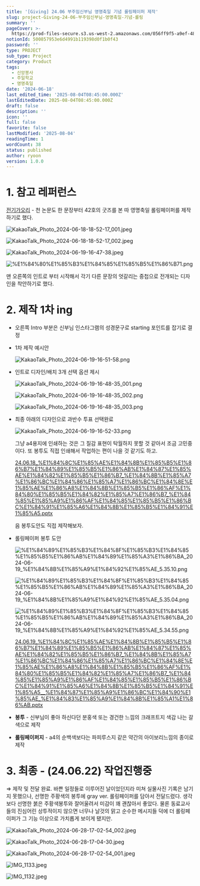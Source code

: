 ```yaml
---
title: '[Giving] 24.06 부주임신부님 영명축일 기념 롤링페이퍼 제작'
slug: project-Giving-24-06-부주임신부님-영명축일-기념-롤링
summary: ''
pageCover: >-
  https://prod-files-secure.s3.us-west-2.amazonaws.com/056ff9f5-a9ef-486f-8acb-9eef51d06a2d/b126400c-1613-426e-b66b-3add7bfa6bea/%E1%84%89%E1%85%B3%E1%84%8F%E1%85%B3%E1%84%85%E1%85%B5%E1%86%AB%E1%84%89%E1%85%A3%E1%86%BA_2024-06-19_%E1%84%8B%E1%85%A9%E1%84%92%E1%85%AE_9.16.27.png?X-Amz-Algorithm=AWS4-HMAC-SHA256&X-Amz-Content-Sha256=UNSIGNED-PAYLOAD&X-Amz-Credential=ASIAZI2LB4664EEHIXK2%2F20250804%2Fus-west-2%2Fs3%2Faws4_request&X-Amz-Date=20250804T084627Z&X-Amz-Expires=3600&X-Amz-Security-Token=IQoJb3JpZ2luX2VjEAgaCXVzLXdlc3QtMiJGMEQCIFQTlCvOiS4R7MybLj1AJtx3bOl4bLgkU4%2BkcauplXrJAiAPEB14ukT24XC3NhT9u1SOAAQkHVTTGwox6sipXYx2hyr%2FAwhBEAAaDDYzNzQyMzE4MzgwNSIM8cEWnAJddfs0h4cyKtwDysgPkyk89YIjYs84pAbJ%2FZ6GCWbxeY4cyipifDi1Ux7H6hvx6VjLb%2Bd8ABRCSlAYOCDD88ZjRK5drFj4fkM7oEWpwqlHBviSrRSsniooNAOd0L8f6Ia8bxFV3cNjPT%2FHBb5bU%2BvUGu9P847zPcTKRo%2FB3HuUW%2F6yKwKCxKGG0ICJcsYdNt%2BHhXZFqFkKIlH%2BNTMPhiXNYIYxuBMbdAkxS9Ycbv4UEiHPB5%2BBSwz1oi4EwE5lvxrMkQFnHzggBSmbj0WRC2k0xKKoaJOQLS1QkTErHgj5nkjyvoar4AYs4%2FMKq%2FUl7w%2BaCOxRdqqRQV7TWsCHe15UitYNwVHCuMqe%2FenxEUD5q03PaH56AdO4IZmd%2Fmbl0wqucjxrGCSYBEyIDYJEY7H4iU3aZM9J3Bk2go%2Fb%2F24WDawm0eXwCHIPahdlD%2Bxy60yPoljs1QNRKVIHqp8IMqHZbJeN39%2FzPO4Kb2oGfvIiuGTnHSpOlv4YciTNzyp9%2BuX9U9%2F7%2FfpOuaE%2FhzutACqzePaJjRAY%2BGA1BQVx3zlmCEVr2EJrbDnV0lGSInfglbg78wC0%2B1RcsTJE0hK0%2B5L7RCmLRcdQKG0LBMGYtNlJeCwhJ4xtlQ4sq8Z2mWP%2F6BS3meuUIwQwysPBxAY6pgF2YmzuFMW5ecuIBKVCKcKeaOJyp4pLKFIgalqz92LFdFKe4nyYUAhpNNUyuq2XGPO3jU%2Br9erfr8vbTb8VyzPPxe11oPx5%2FvEnTPOmpUIvd0D10Z2yE7GPsmE8zXS%2FKFk5i69PxIGsZ2A%2FcIUd%2FVjgq55WFvE6uMXv1koWDCnKdAAUVtykTOeYomfEBCypOMFrjjg29BbvDlnZTJ0WKOtV9OVkAAzH&X-Amz-Signature=05d24eab2b53bdbfd8046986080d04f02096b916bf0dbf9add3a987be585734a&X-Amz-SignedHeaders=host&x-amz-checksum-mode=ENABLED&x-id=GetObject
notionId: 500857953e6d4991b119398d0f1b0f43
password: ''
type: PROJECT
sub_type: Project
category: Product
tags:
  - 신앙봉사
  - 주일학교
  - 영명축일
date: '2024-06-18'
last_edited_time: '2025-08-04T08:45:00.000Z'
lastEditedDate: 2025-08-04T08:45:00.000Z
draft: false
description: ''
icon: ''
full: false
favorite: false
lastModified: '2025-08-04'
readingTime: 1
wordCount: 38
status: published
author: ryoon
version: 1.0.0
---
```


# 1. 참고 레퍼런스


[전기가오리](https://philo-electro-ray.org/) - 천 논문도 한 문장부터 42호의 굿즈를 본 따 영명축일 롤링페이퍼를 제작하기로 했다.


![KakaoTalk_Photo_2024-06-18-18-52-17_001.jpeg](https://prod-files-secure.s3.us-west-2.amazonaws.com/056ff9f5-a9ef-486f-8acb-9eef51d06a2d/b30c237d-44f5-44ae-899b-5c4f7982e79c/KakaoTalk_Photo_2024-06-18-18-52-17_001.jpeg?X-Amz-Algorithm=AWS4-HMAC-SHA256&X-Amz-Content-Sha256=UNSIGNED-PAYLOAD&X-Amz-Credential=ASIAZI2LB46677QYWWYX%2F20250804%2Fus-west-2%2Fs3%2Faws4_request&X-Amz-Date=20250804T084703Z&X-Amz-Expires=3600&X-Amz-Security-Token=IQoJb3JpZ2luX2VjEAgaCXVzLXdlc3QtMiJHMEUCIANwtO1%2B0dBRtcnAhiPAT0zQ%2BSytluKSOUlkW2QztyNuAiEA9FNy9CeyA%2F0xwdaE9nY6uocVgXujWoMIBKfAPT%2F0Mnoq%2FwMIQRAAGgw2Mzc0MjMxODM4MDUiDAfJLrjKyV%2B7q4phUCrcA%2B%2BWwUKjdv0hsIlKQkD26F3gYUcxmpmcMnpsAIUI%2F7JmxJfYoTKuD%2B2TWnIyAaA%2F7u%2Bu06iEDXbjDnTFJqsKUkBSqMKyOTHaLqRWN6SdhPyi2ZoCTkQP0RlIbUSoJb%2BhBi78JMXukWjPbJ9IYqfeye0T6WVt%2FpHmz5bWLVXWOxJseg8fMeVDl3OM0fP441MOfXen9gh%2BPuF5t3A3ECJUmjBMmmBqexyfPFDMblEDyU4qXjfDmZ6bw4Px8lyQEB9%2FKr9Na3uqOzSE5WBO6nL9a9ZkifCQFwa9u17Q%2Bmn0hS33teKK6fFyx4lCK%2B%2BeE%2BZRMcNscN8TiFu9FVDHBa%2BS8EmKYnCvg7w9v%2BC5cXwDaRq5jJfLLDCLLvBtqg%2FYZ5DRO7Y0S9%2F5Sch%2FUwJBXjp5L1bCPPttFoNrpkXbQ3bjaWtgSXmNuOCjWZP%2FBY5IFNSBEHYbNN7Lm7mq4l%2BUMq9hr%2B4CrzP6C%2BNMNxipjbpaSYuOhlw2NZV9MLywTfvT3jXONH9lMV1MJmOPS1dx7NcgibZhWAOqpaA99mu8Q%2Fo1%2FQtMe3Y9PX71sZAdB8bH2gvOwiin2z2KgWSyaTtVJT49FTsRN%2FVA9x9GoqjidnfGOn4KkbC%2F7OMG0wcnRzVvMM7CwcQGOqUBUxRDaFpm9zev%2BI%2BM6gSJrqRvruTC665LbjPsWITQied%2FGs%2F1%2Fiu3OIjwTUuDjZ1G5jQBJVvKv4TProSCeQVx0gj2cgXUsURXmT%2BF7%2Bcc5Hqcuv7e1xNAW5n8NyoPEgMbH%2F1CV8Zss7KpT8KGAmOcmycekGN7lZWViGi5rfkMPQb%2ByBaxSDzEMCQJRPdW2AtSigHF9WSna%2FFo8McrCyk8w6pRuX3F&X-Amz-Signature=fab437229cb01860b63f5fe5824683c7cd3b2965c04a12de7ea58fed555a4fea&X-Amz-SignedHeaders=host&x-amz-checksum-mode=ENABLED&x-id=GetObject)


![KakaoTalk_Photo_2024-06-18-18-52-17_002.jpeg](https://prod-files-secure.s3.us-west-2.amazonaws.com/056ff9f5-a9ef-486f-8acb-9eef51d06a2d/740ea053-18c3-45f1-b3b1-882de83fba48/KakaoTalk_Photo_2024-06-18-18-52-17_002.jpeg?X-Amz-Algorithm=AWS4-HMAC-SHA256&X-Amz-Content-Sha256=UNSIGNED-PAYLOAD&X-Amz-Credential=ASIAZI2LB4664V2H5WNN%2F20250804%2Fus-west-2%2Fs3%2Faws4_request&X-Amz-Date=20250804T084705Z&X-Amz-Expires=3600&X-Amz-Security-Token=IQoJb3JpZ2luX2VjEAkaCXVzLXdlc3QtMiJHMEUCIQCtxhWffPppdB2RWMhaYOzf7IHQGqnX%2FPmCmqA3X%2FnVJgIgQEKy30IXTcNVWrwGvDWsnd1oYQDNWRJDYjEG%2F6gp5Nwq%2FwMIQhAAGgw2Mzc0MjMxODM4MDUiDP5gF5dPaGNBymaqrSrcA12WRrvQbxdqa3NK%2BfG5vw2hpZvZoB2kPwQ2Kr8JfP0DzcR7oQEm3yx6sc5WCLss1%2FXd6gC4tA59972UYx1Ez%2FKDCrjbMbJN%2Bt1VxZPGqnKkbCDbToM1or1Mgdz1LE78dpQtRGdwimMRTjnQNDjuFojXpotY69lnfXyEYCL5iv1Lm%2FnCiFU9C6oUTynxmvPb9u%2BcMpJiJaqofSoxj%2FoIaqM2wixEvmcLCRwuHqyddsHpmI772bDt9%2FBE3TmiPXjur6HbTSmYgOe009eAYyl0%2FYmBF7FyjmYvrWq8k%2FleAUCH8Ql2UYtuHgeGU6ujHyK2SNQ1zdXUUVnzA%2FaIpbOWF%2FFv7j23W6KvEbsT8dbmENpQ1H9CJvkFvWf47FRm7HuPEteUDVoZSJbxMsuMwln3gwI3xJ8bwpi2tUsHEiKr%2BkPcXUvl2PLJ7BzkMZq9ANS7%2B2HRXRQB%2B3v52t8kp%2FwLP71Q9M0XQaLETg%2B61M6JRaJlhQTBIEEVjIFmd8UEvmC0qHzDRYA1mtrohINswhLRBsI%2Bih%2BPTEssZf0dDuFZBfuFS2R70PZn4cAYFziKAYUnjn9g%2FCSP5GSkthgif4byWZTw2BMYpmd%2FNv%2F9FN2Q3asfn7eMJ7%2B%2BRJm1bn2GMJTmwcQGOqUBYj%2BZVqCH3vKUfUwcTxOHSyRpyUO1Nc%2FhCm2QlI1NSApVcM2x3tIhjqnxJCVN8tPdaEdS5ZPzQFUKvkMgiC6YR64sI8hv%2FnwdtWgjuJPzDNJL2mQ2ixTrMi91o2aQ0Gs74xtEuqj7r6XuI6OvsvGZOVFOIxzlYWXSsACcr7j5dCV%2F3xO2UGQgcHP8obJARMCRFUKI8DH8JNxLJMH7udaEFttzcAYt&X-Amz-Signature=9e42701401e44fc5bb420924c1539b3b323ec8f61f2866fb87b279ca6071e335&X-Amz-SignedHeaders=host&x-amz-checksum-mode=ENABLED&x-id=GetObject)


![KakaoTalk_Photo_2024-06-19-16-47-38.jpeg](https://prod-files-secure.s3.us-west-2.amazonaws.com/056ff9f5-a9ef-486f-8acb-9eef51d06a2d/ff7f88eb-c14c-4ca4-a373-92b86fe49ace/KakaoTalk_Photo_2024-06-19-16-47-38.jpeg?X-Amz-Algorithm=AWS4-HMAC-SHA256&X-Amz-Content-Sha256=UNSIGNED-PAYLOAD&X-Amz-Credential=ASIAZI2LB4666BKMQ7MK%2F20250804%2Fus-west-2%2Fs3%2Faws4_request&X-Amz-Date=20250804T084705Z&X-Amz-Expires=3600&X-Amz-Security-Token=IQoJb3JpZ2luX2VjEAgaCXVzLXdlc3QtMiJHMEUCIB5QqfWlU1gYA6EmXJiGgXJwCYtt7FLZ42bWGBW1sR40AiEAtMSvyT6aDP9Nso5xZZFspBg6s419t7ADtjkhdpjfJxoq%2FwMIQRAAGgw2Mzc0MjMxODM4MDUiDB7kEZxetKsoODAgwSrcA5qaWsgwAhDoBB%2BU1Ei7r87kBaPn%2B3SQ%2B%2B87XYrIhZUN%2BHDKYo%2BO5Bd%2BmqLIzxs3w7M1avn0Rk6ZtMxZ689QhfBseY0M69bRzS80OUne4TGobHyj6jbAe03EO10wtp9GsCFG65UyymS1VEASFZJiu1u6P6aNN6zhBJUIzWm7I7c32Buf5ySfCquJOhSZjI4woINnJKwNiunetd4KoHnVah5yQz8Cc2hfTx6kZxfT5idl4J4oEfitwYK%2BhL6rlhy2Ck00RILjCXt7DYDkIjaxZdN0bG2jN0E6T%2FMcLIytXIARoalyDuIUGqh7yjne1GW3sMBmvz6oZeqAkamCIoHsMwAaZ8Q70HRCe2jBDpXe3VMzVdp2YidjcaYSKyyqjZAx7P4jRG9VEsuwBhqRYOyF8nIeEIIai9uNVijrqQYuUd4VyfryXP5Z9hAugweDoKTO3TCVNWLo0G%2BydSAJnkLcW2r%2FFXJP%2FLxFu4%2FXk0KQMkQGnIVDeJRxS2aZhYQA7c9uuKFAqWF2dQUzDYXOT776Nik%2Fckhjb%2FJzj6Z1%2FKQcSYwJDIb8J%2BxC0rh0UonmVW99iBk%2F6JG4Y%2FCZy1sigwxDiLVIJ5Dhbmz5kcVc4UNLK1095ZQ3aVgVz8lXQ68sMJTDwcQGOqUBvrNypiJ1JsBhAjLNM1HyGHG23no6hBsm8ZE5J5xRpGReHuipsZW3Olkp%2B1SjDc%2F71znSIKJv8SXBPw0BFxjHhgPnbxQ736k5DHtLrEe4YpSzBcRq6spTluvUZpW2WK5F%2BNS25Q1b1mcblhfgQ3J8rWQaJz8L3nSHEMRwx8sjWDwkYh59I5hqa9nnIdV6Ij5a%2B7%2F5QZ0B%2FvCDI8C%2FShhi37W30H%2Fb&X-Amz-Signature=56c7b8ae66e5c6dc100744b558f56094269c319b286f1ede928cf249269caed1&X-Amz-SignedHeaders=host&x-amz-checksum-mode=ENABLED&x-id=GetObject)


![%E1%84%80%E1%85%B3%E1%84%85%E1%85%B5%E1%86%B71.png](https://prod-files-secure.s3.us-west-2.amazonaws.com/056ff9f5-a9ef-486f-8acb-9eef51d06a2d/8262e9a3-3253-4af4-beda-c506a3a379ac/%E1%84%80%E1%85%B3%E1%84%85%E1%85%B5%E1%86%B71.png?X-Amz-Algorithm=AWS4-HMAC-SHA256&X-Amz-Content-Sha256=UNSIGNED-PAYLOAD&X-Amz-Credential=ASIAZI2LB46677QYWWYX%2F20250804%2Fus-west-2%2Fs3%2Faws4_request&X-Amz-Date=20250804T084703Z&X-Amz-Expires=3600&X-Amz-Security-Token=IQoJb3JpZ2luX2VjEAgaCXVzLXdlc3QtMiJHMEUCIANwtO1%2B0dBRtcnAhiPAT0zQ%2BSytluKSOUlkW2QztyNuAiEA9FNy9CeyA%2F0xwdaE9nY6uocVgXujWoMIBKfAPT%2F0Mnoq%2FwMIQRAAGgw2Mzc0MjMxODM4MDUiDAfJLrjKyV%2B7q4phUCrcA%2B%2BWwUKjdv0hsIlKQkD26F3gYUcxmpmcMnpsAIUI%2F7JmxJfYoTKuD%2B2TWnIyAaA%2F7u%2Bu06iEDXbjDnTFJqsKUkBSqMKyOTHaLqRWN6SdhPyi2ZoCTkQP0RlIbUSoJb%2BhBi78JMXukWjPbJ9IYqfeye0T6WVt%2FpHmz5bWLVXWOxJseg8fMeVDl3OM0fP441MOfXen9gh%2BPuF5t3A3ECJUmjBMmmBqexyfPFDMblEDyU4qXjfDmZ6bw4Px8lyQEB9%2FKr9Na3uqOzSE5WBO6nL9a9ZkifCQFwa9u17Q%2Bmn0hS33teKK6fFyx4lCK%2B%2BeE%2BZRMcNscN8TiFu9FVDHBa%2BS8EmKYnCvg7w9v%2BC5cXwDaRq5jJfLLDCLLvBtqg%2FYZ5DRO7Y0S9%2F5Sch%2FUwJBXjp5L1bCPPttFoNrpkXbQ3bjaWtgSXmNuOCjWZP%2FBY5IFNSBEHYbNN7Lm7mq4l%2BUMq9hr%2B4CrzP6C%2BNMNxipjbpaSYuOhlw2NZV9MLywTfvT3jXONH9lMV1MJmOPS1dx7NcgibZhWAOqpaA99mu8Q%2Fo1%2FQtMe3Y9PX71sZAdB8bH2gvOwiin2z2KgWSyaTtVJT49FTsRN%2FVA9x9GoqjidnfGOn4KkbC%2F7OMG0wcnRzVvMM7CwcQGOqUBUxRDaFpm9zev%2BI%2BM6gSJrqRvruTC665LbjPsWITQied%2FGs%2F1%2Fiu3OIjwTUuDjZ1G5jQBJVvKv4TProSCeQVx0gj2cgXUsURXmT%2BF7%2Bcc5Hqcuv7e1xNAW5n8NyoPEgMbH%2F1CV8Zss7KpT8KGAmOcmycekGN7lZWViGi5rfkMPQb%2ByBaxSDzEMCQJRPdW2AtSigHF9WSna%2FFo8McrCyk8w6pRuX3F&X-Amz-Signature=424ff421a1132bb9e19e72823edf33df0e437e76ab0987e5778e0ff7a43a7c33&X-Amz-SignedHeaders=host&x-amz-checksum-mode=ENABLED&x-id=GetObject)


맨 오른쪽의 인트로 부터 시작해서 각기 다른 문장의 엇갈리는 중첩으로 전개되는 디자인을 착안하기로 했다.


# 2. 제작 1차 ing

- 오른쪽 Intro 부분은 신부님 인스타그램의 성경문구로 starting 포인트를 잡기로 결정
- 1차 제작 예시안

    ![KakaoTalk_Photo_2024-06-19-16-51-58.png](https://prod-files-secure.s3.us-west-2.amazonaws.com/056ff9f5-a9ef-486f-8acb-9eef51d06a2d/2374a568-7e55-4f57-bcec-bf855b6de5da/KakaoTalk_Photo_2024-06-19-16-51-58.png?X-Amz-Algorithm=AWS4-HMAC-SHA256&X-Amz-Content-Sha256=UNSIGNED-PAYLOAD&X-Amz-Credential=ASIAZI2LB466T5W6ODCQ%2F20250804%2Fus-west-2%2Fs3%2Faws4_request&X-Amz-Date=20250804T084706Z&X-Amz-Expires=3600&X-Amz-Security-Token=IQoJb3JpZ2luX2VjEAkaCXVzLXdlc3QtMiJGMEQCIDfSEtUVWjKa7Qalx%2ByYL%2BvZGtrQfvPNre0SJvWDHkTjAiAFTv%2F1Ek1qlo8zsqwsdTymFGlDEx7GAplkYrU78QY12Sr%2FAwhCEAAaDDYzNzQyMzE4MzgwNSIMJ9XCa0D37eFsFFK2KtwDTNpBH3RlB3%2B%2Bo660unIOdIC1FxUOYs6qfJMVM%2FjKJIhzRILancJiNZATdWMbN4C2bi5HDgoSrPzccDzudV2Ikdhy2Es6PtPgpEpce0PUB90M8Cz4aHL5nzlLgrw1AeUGG%2Fpz3u6HZjbvl5bgiq4WK0Df%2BDYxXYn%2F8KojHEXwMc6Q7RhNlj9xSDJHzhgFExmwdTmZRvCZS4m6E3PK3k8eQ9ELQuYvrkr60LPpLlihBQj03Amg%2F21AngasraIqOpe5g%2FFUVGp6BBRxIzB9Axh3gnu5suzwEEE13Y%2BD27VeoY8JuKoabUz0fQ0yOqhrbF%2BW9NAwdjMHw3W0b1SKoMzVJa8aww%2FdWUefAJR37SDBDpLgzvXvJuhv6du0qALbBQMTN28h%2F1O9mVGiv2Xi3dIzLb6ihr8dxhTT80cZtUs5OA6Qk5IpqIYfPT6yNL5Imm3M0tmqabTA2Qh%2Fl3FshC3a6CUxawVRudLxf4J2KP%2BNfeToBvl6ZW8qKjE3RoHtwTWARRrIvyMsFaxYpWbzf62ebnlnM5oXjo4kLbQReFursHwh4W54ybPJEvbqUDmimBYve15Yc0Ki90CgWMA%2FNiKX2WrAaB2hse98ImTy7Wv33oFA%2B3Q%2FT3dSmOcoZ8MwvuXBxAY6pgFYb7xgYC9T6BskNzPPaIbUN59qeDTE0VqbnmIhzbDMLBqKW9gF7w2PzeTa5KdK2lgCfjpWCwv26XC5XQOQLPXlLExvrWcy4krX0gKXM4Ihif6w5%2FeeWB2z%2FWZbdh3%2FyD8PiZCtnZLfoa708bq4BMQhT%2FIQnt5NbRMxl4mwFBnwb5dHPDkt%2Ft%2FMrvHEyBYVXh3hnz47oX5EOrWkA14APmTlihmT573i&X-Amz-Signature=5719a9093857bd21a1857904d574c37a6d0337f7d55f200c5009bdefb149eae5&X-Amz-SignedHeaders=host&x-amz-checksum-mode=ENABLED&x-id=GetObject)

- 인트로 디자인/배치 3개 선택 옵션 제시

    ![KakaoTalk_Photo_2024-06-19-16-48-35_001.png](https://prod-files-secure.s3.us-west-2.amazonaws.com/056ff9f5-a9ef-486f-8acb-9eef51d06a2d/b316cb79-99fe-4f88-9571-5f691b946dd5/KakaoTalk_Photo_2024-06-19-16-48-35_001.png?X-Amz-Algorithm=AWS4-HMAC-SHA256&X-Amz-Content-Sha256=UNSIGNED-PAYLOAD&X-Amz-Credential=ASIAZI2LB4664C4ILXAP%2F20250804%2Fus-west-2%2Fs3%2Faws4_request&X-Amz-Date=20250804T084709Z&X-Amz-Expires=3600&X-Amz-Security-Token=IQoJb3JpZ2luX2VjEAkaCXVzLXdlc3QtMiJHMEUCIQDEyFt0e4GBSOGHLVeL98H0E14JL4f4NDaCr%2FOa3AwuxwIgFnhNPXY%2FB%2FgoZ5743cFIicSAyxRiWRZmBpAcfGfA6FYq%2FwMIQhAAGgw2Mzc0MjMxODM4MDUiDO4MH%2FX%2BUNQ6ZZFPVSrcAxxBoWneO%2BbXU%2Bs8%2BQb5oBBnLNI%2F9A7RAomYDDISUEt4q5h%2FUdcuUx%2BJ1Jk2HxaRcaAnqVM%2FmRuozobTKDL7md4lUrqMhLW09zv2OJ7sjlgXh0XY%2F%2BADk75jiiQquAEgjqomtghQdo%2F0Re%2BjQag1%2F3BYC2PfLAsUSDyf2BZZldMr3wW4TMhERTA1UsftqbwdtHmXIW%2Fr3wPyJkfM0VuiDwvbDGbn4a8fv3wNVazYWNMHNC1v5d788nBdku%2FTxg2ZImG1GvgPmptk2rHBMDvuza%2FeTj%2FR4DY51ecOmzsDJNAR43rMGHBhh%2FX0Dd%2FAYLp4cKuxgD%2Frn1pQFiMKIKDiwidDn9yyRBTRTajntpfOwm%2BaALYJaxsaYC4gWpOvzhT%2FP0AKSDm54Avh9UH8WCGvHuGSoZ85vzrJxdVdnuaw9EQPhhVivTM9c7tNnlhsJRm5YFUkXg0rF42snUxzKKDkRbNpzsYSSEVfvEGQ9RJsDwHcfxHbaVBpNcVLgi2fjLT27WZFB%2B164YFHC%2FG5FWiuyifYUznRA7wfKtGxaACd%2Bq1fr7TVO0ORpHh8V9JuG74s0%2F%2F234wptcVkMtFCA%2BbN%2FwhgVt%2BHy6kg8kB8qOzklZUTBgNVvS6clTjFZ0zSMI%2FmwcQGOqUBCPHCz0DWG5qdBTpZ%2BGOmjMWew44%2FAjaA9a4YAcUH%2BBVD6bS6VRzVleHGi1m54NgecntxtNqvOQTCvQjTWL6hLw53OgFkD2dCgRYwNE4ULftk7%2F1xh1Pa%2BCVJp%2BE2Mg3BMy4nqidx1gHs%2FrheNyIgtQU7wUYlh%2BRvT8ZaBcxPMlmt3ePVeZBQs9P1tvBPdY3SfJzzSx2ljFN0KvXAmt4YJ4aYQEeJ&X-Amz-Signature=b053e6f9065e5630396b3e85cd27eed81535c08b89d1d6d513f1ea9763e41121&X-Amz-SignedHeaders=host&x-amz-checksum-mode=ENABLED&x-id=GetObject)


    ![KakaoTalk_Photo_2024-06-19-16-48-35_002.png](https://prod-files-secure.s3.us-west-2.amazonaws.com/056ff9f5-a9ef-486f-8acb-9eef51d06a2d/55550d16-bc15-4303-9125-8eef108627f6/KakaoTalk_Photo_2024-06-19-16-48-35_002.png?X-Amz-Algorithm=AWS4-HMAC-SHA256&X-Amz-Content-Sha256=UNSIGNED-PAYLOAD&X-Amz-Credential=ASIAZI2LB4664C4ILXAP%2F20250804%2Fus-west-2%2Fs3%2Faws4_request&X-Amz-Date=20250804T084709Z&X-Amz-Expires=3600&X-Amz-Security-Token=IQoJb3JpZ2luX2VjEAkaCXVzLXdlc3QtMiJHMEUCIQDEyFt0e4GBSOGHLVeL98H0E14JL4f4NDaCr%2FOa3AwuxwIgFnhNPXY%2FB%2FgoZ5743cFIicSAyxRiWRZmBpAcfGfA6FYq%2FwMIQhAAGgw2Mzc0MjMxODM4MDUiDO4MH%2FX%2BUNQ6ZZFPVSrcAxxBoWneO%2BbXU%2Bs8%2BQb5oBBnLNI%2F9A7RAomYDDISUEt4q5h%2FUdcuUx%2BJ1Jk2HxaRcaAnqVM%2FmRuozobTKDL7md4lUrqMhLW09zv2OJ7sjlgXh0XY%2F%2BADk75jiiQquAEgjqomtghQdo%2F0Re%2BjQag1%2F3BYC2PfLAsUSDyf2BZZldMr3wW4TMhERTA1UsftqbwdtHmXIW%2Fr3wPyJkfM0VuiDwvbDGbn4a8fv3wNVazYWNMHNC1v5d788nBdku%2FTxg2ZImG1GvgPmptk2rHBMDvuza%2FeTj%2FR4DY51ecOmzsDJNAR43rMGHBhh%2FX0Dd%2FAYLp4cKuxgD%2Frn1pQFiMKIKDiwidDn9yyRBTRTajntpfOwm%2BaALYJaxsaYC4gWpOvzhT%2FP0AKSDm54Avh9UH8WCGvHuGSoZ85vzrJxdVdnuaw9EQPhhVivTM9c7tNnlhsJRm5YFUkXg0rF42snUxzKKDkRbNpzsYSSEVfvEGQ9RJsDwHcfxHbaVBpNcVLgi2fjLT27WZFB%2B164YFHC%2FG5FWiuyifYUznRA7wfKtGxaACd%2Bq1fr7TVO0ORpHh8V9JuG74s0%2F%2F234wptcVkMtFCA%2BbN%2FwhgVt%2BHy6kg8kB8qOzklZUTBgNVvS6clTjFZ0zSMI%2FmwcQGOqUBCPHCz0DWG5qdBTpZ%2BGOmjMWew44%2FAjaA9a4YAcUH%2BBVD6bS6VRzVleHGi1m54NgecntxtNqvOQTCvQjTWL6hLw53OgFkD2dCgRYwNE4ULftk7%2F1xh1Pa%2BCVJp%2BE2Mg3BMy4nqidx1gHs%2FrheNyIgtQU7wUYlh%2BRvT8ZaBcxPMlmt3ePVeZBQs9P1tvBPdY3SfJzzSx2ljFN0KvXAmt4YJ4aYQEeJ&X-Amz-Signature=25e3ae107d8fb1b7ed782bb70aa236923b1cd4d47d491c615ace0df8b9689aea&X-Amz-SignedHeaders=host&x-amz-checksum-mode=ENABLED&x-id=GetObject)


    ![KakaoTalk_Photo_2024-06-19-16-48-35_003.png](https://prod-files-secure.s3.us-west-2.amazonaws.com/056ff9f5-a9ef-486f-8acb-9eef51d06a2d/d2a7f6e1-399f-4868-b56c-11cb47fbcb60/KakaoTalk_Photo_2024-06-19-16-48-35_003.png?X-Amz-Algorithm=AWS4-HMAC-SHA256&X-Amz-Content-Sha256=UNSIGNED-PAYLOAD&X-Amz-Credential=ASIAZI2LB4664C4ILXAP%2F20250804%2Fus-west-2%2Fs3%2Faws4_request&X-Amz-Date=20250804T084709Z&X-Amz-Expires=3600&X-Amz-Security-Token=IQoJb3JpZ2luX2VjEAkaCXVzLXdlc3QtMiJHMEUCIQDEyFt0e4GBSOGHLVeL98H0E14JL4f4NDaCr%2FOa3AwuxwIgFnhNPXY%2FB%2FgoZ5743cFIicSAyxRiWRZmBpAcfGfA6FYq%2FwMIQhAAGgw2Mzc0MjMxODM4MDUiDO4MH%2FX%2BUNQ6ZZFPVSrcAxxBoWneO%2BbXU%2Bs8%2BQb5oBBnLNI%2F9A7RAomYDDISUEt4q5h%2FUdcuUx%2BJ1Jk2HxaRcaAnqVM%2FmRuozobTKDL7md4lUrqMhLW09zv2OJ7sjlgXh0XY%2F%2BADk75jiiQquAEgjqomtghQdo%2F0Re%2BjQag1%2F3BYC2PfLAsUSDyf2BZZldMr3wW4TMhERTA1UsftqbwdtHmXIW%2Fr3wPyJkfM0VuiDwvbDGbn4a8fv3wNVazYWNMHNC1v5d788nBdku%2FTxg2ZImG1GvgPmptk2rHBMDvuza%2FeTj%2FR4DY51ecOmzsDJNAR43rMGHBhh%2FX0Dd%2FAYLp4cKuxgD%2Frn1pQFiMKIKDiwidDn9yyRBTRTajntpfOwm%2BaALYJaxsaYC4gWpOvzhT%2FP0AKSDm54Avh9UH8WCGvHuGSoZ85vzrJxdVdnuaw9EQPhhVivTM9c7tNnlhsJRm5YFUkXg0rF42snUxzKKDkRbNpzsYSSEVfvEGQ9RJsDwHcfxHbaVBpNcVLgi2fjLT27WZFB%2B164YFHC%2FG5FWiuyifYUznRA7wfKtGxaACd%2Bq1fr7TVO0ORpHh8V9JuG74s0%2F%2F234wptcVkMtFCA%2BbN%2FwhgVt%2BHy6kg8kB8qOzklZUTBgNVvS6clTjFZ0zSMI%2FmwcQGOqUBCPHCz0DWG5qdBTpZ%2BGOmjMWew44%2FAjaA9a4YAcUH%2BBVD6bS6VRzVleHGi1m54NgecntxtNqvOQTCvQjTWL6hLw53OgFkD2dCgRYwNE4ULftk7%2F1xh1Pa%2BCVJp%2BE2Mg3BMy4nqidx1gHs%2FrheNyIgtQU7wUYlh%2BRvT8ZaBcxPMlmt3ePVeZBQs9P1tvBPdY3SfJzzSx2ljFN0KvXAmt4YJ4aYQEeJ&X-Amz-Signature=179337defb07a06352ea5ce29bf067497d263d6d19b02ccca95f44f83b76308c&X-Amz-SignedHeaders=host&x-amz-checksum-mode=ENABLED&x-id=GetObject)

- 최종 아래의 디자인으로 과반수 투표 선택완료

    ![KakaoTalk_Photo_2024-06-19-16-52-33.png](https://prod-files-secure.s3.us-west-2.amazonaws.com/056ff9f5-a9ef-486f-8acb-9eef51d06a2d/a972faf7-a48e-459d-8e12-03ae823bdebe/KakaoTalk_Photo_2024-06-19-16-52-33.png?X-Amz-Algorithm=AWS4-HMAC-SHA256&X-Amz-Content-Sha256=UNSIGNED-PAYLOAD&X-Amz-Credential=ASIAZI2LB4667AHGYODV%2F20250804%2Fus-west-2%2Fs3%2Faws4_request&X-Amz-Date=20250804T084710Z&X-Amz-Expires=3600&X-Amz-Security-Token=IQoJb3JpZ2luX2VjEAkaCXVzLXdlc3QtMiJIMEYCIQDLhkbPsFUP1MLXNsrW%2FNJszsV7oQlkMIteNsRwjvBAlQIhAKH3tf8FyyJJwwLWlLSAwc8UyM%2BAlHrDGZGLmULjqYOjKv8DCEIQABoMNjM3NDIzMTgzODA1IgzfA3UWAkHMxoS1LNcq3APg5GC7dqmHrVhlIB5wci8Gsqq79DKJ8OfnQjt6yDnnhtvujI2StLX2wRRrf38RlfaTCePK8HYcLOq6nclZGoSwGLdYLulOXLZ%2BQiv0q%2FDEtls6XOeqoiS%2F2jvxmLGUlE43qFe6pOd4yeA6JJWScGGt0pFgw5lJsXxcjs39cghmfVj%2FqNUkg%2FgquJmM92esE82gPniFydWkNUtXKTGV0QO7KBjhf8uv%2FRmjbJ%2BjCWntLnecNyTUnBvT7U%2BUUkcDe4AiYiDIYWqmLNq1uXpRfDM6eZgqR3%2BXJ4ApHyTf1A5VcDxU9%2F5mLSk%2BuHaB1DGJ6zgtLBvOnJsOktgFa9VYs0b2z%2Bi4lmb1vyieSDaI%2FWU9Qc2VvinwtD27TwwH5YFEu%2F4NXpHGtUXuAn3du38zwWBehGzyudoVfOSX8DPqaHWhPQjx%2FI2fZ7FSSe8NfKCTkqZ6AkU76xDFc39cKDUVxLI5WGwGUdSEaCNz0d3r8ze4FFqB4r8SXBoZtR3EQ12qb3UAfiiNvNimp%2B3pffecVTbrn6sZdXhpaEqhol5YGIg3hpTcEkugNO86oyZaJVjvdNlXn8vTt7UxC%2FzpVg0CuzbBVGiLRLYXhS4Cu%2FFRpPHiVy%2BdJLEYap1NuDWJUzDc5cHEBjqkAU1F2rBBhgPQ22BfhWuWmKrF8id0tLRR8z6yqAlw1OQqjYPYl0dAOXHE27b19FKr%2BAFCg0aTUvk%2FSp2pZiXCQwMpG4lUdV46cbL0QIJuIw1lC5aStXNcxxDmAbqd4HBDiHGQoDZCrX0ht6cOefj%2FAlMOazSpiCcuKAv6%2F3PFdyC5RYS1ZGy36M6cgeMRvFhbJKe9eSmMCzVC%2F%2BGkQ1k1AmFxEnOn&X-Amz-Signature=59706ad1c9428088e1d0adf7d83395de8968119bc05633b349a2c471f5e99858&X-Amz-SignedHeaders=host&x-amz-checksum-mode=ENABLED&x-id=GetObject)


    그냥 a4용지에 인쇄하는 것은 그 질감 표현이 탁월하지 못할 것 같아서 조금 고민중이다. 또 봉투도 직접 인쇄해서 작업하는 편이 나을 것 같기도 하고. 
    
    


    [24.06.18_%E1%84%8C%E1%85%AE%E1%84%8B%E1%85%B5%E1%86%B7%E1%84%89%E1%85%B5%E1%86%AB%E1%84%87%E1%85%AE%E1%84%82%E1%85%B5%E1%86%B7_%E1%84%8B%E1%85%A7%E1%86%BC%E1%84%86%E1%85%A7%E1%86%BC%E1%84%8E%E1%85%AE%E1%86%A8%E1%84%8B%E1%85%B5%E1%86%AF%E1%84%80%E1%85%B5%E1%84%82%E1%85%A7%E1%86%B7_%E1%84%85%E1%85%A9%E1%86%AF%E1%84%85%E1%85%B5%E1%86%BC%E1%84%91%E1%85%A6%E1%84%8B%E1%85%B5%E1%84%91%E1%85%A5.pptx](https://prod-files-secure.s3.us-west-2.amazonaws.com/056ff9f5-a9ef-486f-8acb-9eef51d06a2d/6220d54c-53cf-4bb9-b062-2cf5d760cf07/24.06.18_%E1%84%8C%E1%85%AE%E1%84%8B%E1%85%B5%E1%86%B7%E1%84%89%E1%85%B5%E1%86%AB%E1%84%87%E1%85%AE%E1%84%82%E1%85%B5%E1%86%B7_%E1%84%8B%E1%85%A7%E1%86%BC%E1%84%86%E1%85%A7%E1%86%BC%E1%84%8E%E1%85%AE%E1%86%A8%E1%84%8B%E1%85%B5%E1%86%AF%E1%84%80%E1%85%B5%E1%84%82%E1%85%A7%E1%86%B7_%E1%84%85%E1%85%A9%E1%86%AF%E1%84%85%E1%85%B5%E1%86%BC%E1%84%91%E1%85%A6%E1%84%8B%E1%85%B5%E1%84%91%E1%85%A5.pptx?X-Amz-Algorithm=AWS4-HMAC-SHA256&X-Amz-Content-Sha256=UNSIGNED-PAYLOAD&X-Amz-Credential=ASIAZI2LB4667AHGYODV%2F20250804%2Fus-west-2%2Fs3%2Faws4_request&X-Amz-Date=20250804T084710Z&X-Amz-Expires=3600&X-Amz-Security-Token=IQoJb3JpZ2luX2VjEAkaCXVzLXdlc3QtMiJIMEYCIQDLhkbPsFUP1MLXNsrW%2FNJszsV7oQlkMIteNsRwjvBAlQIhAKH3tf8FyyJJwwLWlLSAwc8UyM%2BAlHrDGZGLmULjqYOjKv8DCEIQABoMNjM3NDIzMTgzODA1IgzfA3UWAkHMxoS1LNcq3APg5GC7dqmHrVhlIB5wci8Gsqq79DKJ8OfnQjt6yDnnhtvujI2StLX2wRRrf38RlfaTCePK8HYcLOq6nclZGoSwGLdYLulOXLZ%2BQiv0q%2FDEtls6XOeqoiS%2F2jvxmLGUlE43qFe6pOd4yeA6JJWScGGt0pFgw5lJsXxcjs39cghmfVj%2FqNUkg%2FgquJmM92esE82gPniFydWkNUtXKTGV0QO7KBjhf8uv%2FRmjbJ%2BjCWntLnecNyTUnBvT7U%2BUUkcDe4AiYiDIYWqmLNq1uXpRfDM6eZgqR3%2BXJ4ApHyTf1A5VcDxU9%2F5mLSk%2BuHaB1DGJ6zgtLBvOnJsOktgFa9VYs0b2z%2Bi4lmb1vyieSDaI%2FWU9Qc2VvinwtD27TwwH5YFEu%2F4NXpHGtUXuAn3du38zwWBehGzyudoVfOSX8DPqaHWhPQjx%2FI2fZ7FSSe8NfKCTkqZ6AkU76xDFc39cKDUVxLI5WGwGUdSEaCNz0d3r8ze4FFqB4r8SXBoZtR3EQ12qb3UAfiiNvNimp%2B3pffecVTbrn6sZdXhpaEqhol5YGIg3hpTcEkugNO86oyZaJVjvdNlXn8vTt7UxC%2FzpVg0CuzbBVGiLRLYXhS4Cu%2FFRpPHiVy%2BdJLEYap1NuDWJUzDc5cHEBjqkAU1F2rBBhgPQ22BfhWuWmKrF8id0tLRR8z6yqAlw1OQqjYPYl0dAOXHE27b19FKr%2BAFCg0aTUvk%2FSp2pZiXCQwMpG4lUdV46cbL0QIJuIw1lC5aStXNcxxDmAbqd4HBDiHGQoDZCrX0ht6cOefj%2FAlMOazSpiCcuKAv6%2F3PFdyC5RYS1ZGy36M6cgeMRvFhbJKe9eSmMCzVC%2F%2BGkQ1k1AmFxEnOn&X-Amz-Signature=2d4712b5616329ea9e211461e0f86c0a327814f68483aaa3ee9e83692f12dfae&X-Amz-SignedHeaders=host&x-amz-checksum-mode=ENABLED&x-id=GetObject)


    음  봉투도안도 직접 제작해보자.

- 롤링페이퍼 봉투 도안

    ![%E1%84%89%E1%85%B3%E1%84%8F%E1%85%B3%E1%84%85%E1%85%B5%E1%86%AB%E1%84%89%E1%85%A3%E1%86%BA_2024-06-19_%E1%84%8B%E1%85%A9%E1%84%92%E1%85%AE_5.35.10.png](https://prod-files-secure.s3.us-west-2.amazonaws.com/056ff9f5-a9ef-486f-8acb-9eef51d06a2d/236d14b6-cda2-4596-908a-870c02db5b2a/%E1%84%89%E1%85%B3%E1%84%8F%E1%85%B3%E1%84%85%E1%85%B5%E1%86%AB%E1%84%89%E1%85%A3%E1%86%BA_2024-06-19_%E1%84%8B%E1%85%A9%E1%84%92%E1%85%AE_5.35.10.png?X-Amz-Algorithm=AWS4-HMAC-SHA256&X-Amz-Content-Sha256=UNSIGNED-PAYLOAD&X-Amz-Credential=ASIAZI2LB4664XPGKSIL%2F20250804%2Fus-west-2%2Fs3%2Faws4_request&X-Amz-Date=20250804T084710Z&X-Amz-Expires=3600&X-Amz-Security-Token=IQoJb3JpZ2luX2VjEAkaCXVzLXdlc3QtMiJGMEQCIBJJd6F0YKGcMh3V9bB%2BCfr6VkLD8aDL%2B8tYmNyrlVIXAiBWObgUY15exTa6yD5DV9vCgNf66pt1D5jVn0d%2ByrLErSr%2FAwhCEAAaDDYzNzQyMzE4MzgwNSIMHU2vpBKfRd6rV9RuKtwDMEXQY%2FSW5VZHBKud0YIolLtTEA%2Bv%2FBN2izJIFLLwzpB5mLzOd9W1OmCUomU2810cikCppVskTCz%2F85DvAPB%2BGYFXlIRSobc7y5RwGrABOYCHlLsiw4lJ4nRIbPQ1wzOOdDi%2BCi22cSIO43sCc%2F0jRhGJMtqFckdltJf4g59TP1Lfy5K9TmM%2F%2B2i9zeJrDXYCcRXnHBX%2BRa158%2BVmY75oer11kM%2BEt5zJTWEDuWtMleGBO1SgNeLFh8uGXma7lzqsdxhFQXUw1s9m28smcyQj%2BnjnAoYxCHtpWVOW62NTEixCQzUukaayH6lkz98DEDSo5HDlDN9AfNAgJ40LbSjxzfnYRXFsua3NEPSxfRH%2BDA9EshQjLMFmMyKZUMYyNggXEc1Oe%2FyDuztZor1wJGM%2FYUkTY%2BF0HYL%2FHYbTf0KOa1tsnB3pAqlDVoMEnS1%2F61veQ5vU1FTDISZ4S2INIw03v8wVGUlv6qIxGe4uqOk0jmV%2BVyITbF8B0OB%2B%2FbGM4cbJOwuWcV%2FaDL2EZom9EhdnNIFfvOF7jo7EH%2FZBL98EtFh7hqXAq0cDWhU5PxaPzv9v%2BCzowSOfpNjP6H2KKU6be3VF96yNCzSOJGrhOyamgdv61HtLlIoham4KUh4w3uXBxAY6pgGzcwlS1NtuLkFG8qLC73AQfe7i9V2HA5sSU2pI8ux0XZnYD4pIY3yAYbaB55ZF%2FJhT0Ixbe6fDCR8JsC2XEHGZAoh78JElhWWwmO48VHHhZC00yIM2RPXjRI8U4Y42gkmpCvd5vUEk6FbD0kt%2BCGyNb7Wo2U%2B5D7Qzb3HyyT7mT7hsyTrmPhPcj20B%2FR%2FuDip7ACVl6XzPpDG2IFarBvDZFGtEvc%2Bd&X-Amz-Signature=b77cd22b45dc83b04ac7763b2883a6292f06958cc6d56b18ac452cfb9ec10993&X-Amz-SignedHeaders=host&x-amz-checksum-mode=ENABLED&x-id=GetObject)


    ![%E1%84%89%E1%85%B3%E1%84%8F%E1%85%B3%E1%84%85%E1%85%B5%E1%86%AB%E1%84%89%E1%85%A3%E1%86%BA_2024-06-19_%E1%84%8B%E1%85%A9%E1%84%92%E1%85%AE_5.35.04.png](https://prod-files-secure.s3.us-west-2.amazonaws.com/056ff9f5-a9ef-486f-8acb-9eef51d06a2d/b2e01827-c2ba-4a65-96cd-d6ce93cbef8c/%E1%84%89%E1%85%B3%E1%84%8F%E1%85%B3%E1%84%85%E1%85%B5%E1%86%AB%E1%84%89%E1%85%A3%E1%86%BA_2024-06-19_%E1%84%8B%E1%85%A9%E1%84%92%E1%85%AE_5.35.04.png?X-Amz-Algorithm=AWS4-HMAC-SHA256&X-Amz-Content-Sha256=UNSIGNED-PAYLOAD&X-Amz-Credential=ASIAZI2LB4664XPGKSIL%2F20250804%2Fus-west-2%2Fs3%2Faws4_request&X-Amz-Date=20250804T084710Z&X-Amz-Expires=3600&X-Amz-Security-Token=IQoJb3JpZ2luX2VjEAkaCXVzLXdlc3QtMiJGMEQCIBJJd6F0YKGcMh3V9bB%2BCfr6VkLD8aDL%2B8tYmNyrlVIXAiBWObgUY15exTa6yD5DV9vCgNf66pt1D5jVn0d%2ByrLErSr%2FAwhCEAAaDDYzNzQyMzE4MzgwNSIMHU2vpBKfRd6rV9RuKtwDMEXQY%2FSW5VZHBKud0YIolLtTEA%2Bv%2FBN2izJIFLLwzpB5mLzOd9W1OmCUomU2810cikCppVskTCz%2F85DvAPB%2BGYFXlIRSobc7y5RwGrABOYCHlLsiw4lJ4nRIbPQ1wzOOdDi%2BCi22cSIO43sCc%2F0jRhGJMtqFckdltJf4g59TP1Lfy5K9TmM%2F%2B2i9zeJrDXYCcRXnHBX%2BRa158%2BVmY75oer11kM%2BEt5zJTWEDuWtMleGBO1SgNeLFh8uGXma7lzqsdxhFQXUw1s9m28smcyQj%2BnjnAoYxCHtpWVOW62NTEixCQzUukaayH6lkz98DEDSo5HDlDN9AfNAgJ40LbSjxzfnYRXFsua3NEPSxfRH%2BDA9EshQjLMFmMyKZUMYyNggXEc1Oe%2FyDuztZor1wJGM%2FYUkTY%2BF0HYL%2FHYbTf0KOa1tsnB3pAqlDVoMEnS1%2F61veQ5vU1FTDISZ4S2INIw03v8wVGUlv6qIxGe4uqOk0jmV%2BVyITbF8B0OB%2B%2FbGM4cbJOwuWcV%2FaDL2EZom9EhdnNIFfvOF7jo7EH%2FZBL98EtFh7hqXAq0cDWhU5PxaPzv9v%2BCzowSOfpNjP6H2KKU6be3VF96yNCzSOJGrhOyamgdv61HtLlIoham4KUh4w3uXBxAY6pgGzcwlS1NtuLkFG8qLC73AQfe7i9V2HA5sSU2pI8ux0XZnYD4pIY3yAYbaB55ZF%2FJhT0Ixbe6fDCR8JsC2XEHGZAoh78JElhWWwmO48VHHhZC00yIM2RPXjRI8U4Y42gkmpCvd5vUEk6FbD0kt%2BCGyNb7Wo2U%2B5D7Qzb3HyyT7mT7hsyTrmPhPcj20B%2FR%2FuDip7ACVl6XzPpDG2IFarBvDZFGtEvc%2Bd&X-Amz-Signature=df56d435f183922b3e60c2893e1661be03630f0da97fa3d62e58c47be1a65ac7&X-Amz-SignedHeaders=host&x-amz-checksum-mode=ENABLED&x-id=GetObject)


    ![%E1%84%89%E1%85%B3%E1%84%8F%E1%85%B3%E1%84%85%E1%85%B5%E1%86%AB%E1%84%89%E1%85%A3%E1%86%BA_2024-06-19_%E1%84%8B%E1%85%A9%E1%84%92%E1%85%AE_5.34.55.png](https://prod-files-secure.s3.us-west-2.amazonaws.com/056ff9f5-a9ef-486f-8acb-9eef51d06a2d/cc039f34-6d76-42eb-b0f1-ca5fa09ac303/%E1%84%89%E1%85%B3%E1%84%8F%E1%85%B3%E1%84%85%E1%85%B5%E1%86%AB%E1%84%89%E1%85%A3%E1%86%BA_2024-06-19_%E1%84%8B%E1%85%A9%E1%84%92%E1%85%AE_5.34.55.png?X-Amz-Algorithm=AWS4-HMAC-SHA256&X-Amz-Content-Sha256=UNSIGNED-PAYLOAD&X-Amz-Credential=ASIAZI2LB4664XPGKSIL%2F20250804%2Fus-west-2%2Fs3%2Faws4_request&X-Amz-Date=20250804T084710Z&X-Amz-Expires=3600&X-Amz-Security-Token=IQoJb3JpZ2luX2VjEAkaCXVzLXdlc3QtMiJGMEQCIBJJd6F0YKGcMh3V9bB%2BCfr6VkLD8aDL%2B8tYmNyrlVIXAiBWObgUY15exTa6yD5DV9vCgNf66pt1D5jVn0d%2ByrLErSr%2FAwhCEAAaDDYzNzQyMzE4MzgwNSIMHU2vpBKfRd6rV9RuKtwDMEXQY%2FSW5VZHBKud0YIolLtTEA%2Bv%2FBN2izJIFLLwzpB5mLzOd9W1OmCUomU2810cikCppVskTCz%2F85DvAPB%2BGYFXlIRSobc7y5RwGrABOYCHlLsiw4lJ4nRIbPQ1wzOOdDi%2BCi22cSIO43sCc%2F0jRhGJMtqFckdltJf4g59TP1Lfy5K9TmM%2F%2B2i9zeJrDXYCcRXnHBX%2BRa158%2BVmY75oer11kM%2BEt5zJTWEDuWtMleGBO1SgNeLFh8uGXma7lzqsdxhFQXUw1s9m28smcyQj%2BnjnAoYxCHtpWVOW62NTEixCQzUukaayH6lkz98DEDSo5HDlDN9AfNAgJ40LbSjxzfnYRXFsua3NEPSxfRH%2BDA9EshQjLMFmMyKZUMYyNggXEc1Oe%2FyDuztZor1wJGM%2FYUkTY%2BF0HYL%2FHYbTf0KOa1tsnB3pAqlDVoMEnS1%2F61veQ5vU1FTDISZ4S2INIw03v8wVGUlv6qIxGe4uqOk0jmV%2BVyITbF8B0OB%2B%2FbGM4cbJOwuWcV%2FaDL2EZom9EhdnNIFfvOF7jo7EH%2FZBL98EtFh7hqXAq0cDWhU5PxaPzv9v%2BCzowSOfpNjP6H2KKU6be3VF96yNCzSOJGrhOyamgdv61HtLlIoham4KUh4w3uXBxAY6pgGzcwlS1NtuLkFG8qLC73AQfe7i9V2HA5sSU2pI8ux0XZnYD4pIY3yAYbaB55ZF%2FJhT0Ixbe6fDCR8JsC2XEHGZAoh78JElhWWwmO48VHHhZC00yIM2RPXjRI8U4Y42gkmpCvd5vUEk6FbD0kt%2BCGyNb7Wo2U%2B5D7Qzb3HyyT7mT7hsyTrmPhPcj20B%2FR%2FuDip7ACVl6XzPpDG2IFarBvDZFGtEvc%2Bd&X-Amz-Signature=3a08e47887da5ac77938c836ada25f48754019688b275bc58832465187bdc5f9&X-Amz-SignedHeaders=host&x-amz-checksum-mode=ENABLED&x-id=GetObject)


    [24.06.19_%E1%84%8C%E1%85%AE%E1%84%8B%E1%85%B5%E1%86%B7%E1%84%89%E1%85%B5%E1%86%AB%E1%84%87%E1%85%AE%E1%84%82%E1%85%B5%E1%86%B7_%E1%84%8B%E1%85%A7%E1%86%BC%E1%84%86%E1%85%A7%E1%86%BC%E1%84%8E%E1%85%AE%E1%86%A8%E1%84%8B%E1%85%B5%E1%86%AF%E1%84%80%E1%85%B5%E1%84%82%E1%85%A7%E1%86%B7_%E1%84%85%E1%85%A9%E1%86%AF%E1%84%85%E1%85%B5%E1%86%BC%E1%84%91%E1%85%A6%E1%84%8B%E1%85%B5%E1%84%91%E1%85%A5__%E1%84%87%E1%85%A9%E1%86%BC%E1%84%90%E1%85%AE_%E1%84%83%E1%85%A9%E1%84%8B%E1%85%A1%E1%86%AB.pptx](https://prod-files-secure.s3.us-west-2.amazonaws.com/056ff9f5-a9ef-486f-8acb-9eef51d06a2d/e50e6ebc-7d90-419c-9d69-499fd68bccb7/24.06.19_%E1%84%8C%E1%85%AE%E1%84%8B%E1%85%B5%E1%86%B7%E1%84%89%E1%85%B5%E1%86%AB%E1%84%87%E1%85%AE%E1%84%82%E1%85%B5%E1%86%B7_%E1%84%8B%E1%85%A7%E1%86%BC%E1%84%86%E1%85%A7%E1%86%BC%E1%84%8E%E1%85%AE%E1%86%A8%E1%84%8B%E1%85%B5%E1%86%AF%E1%84%80%E1%85%B5%E1%84%82%E1%85%A7%E1%86%B7_%E1%84%85%E1%85%A9%E1%86%AF%E1%84%85%E1%85%B5%E1%86%BC%E1%84%91%E1%85%A6%E1%84%8B%E1%85%B5%E1%84%91%E1%85%A5__%E1%84%87%E1%85%A9%E1%86%BC%E1%84%90%E1%85%AE_%E1%84%83%E1%85%A9%E1%84%8B%E1%85%A1%E1%86%AB.pptx?X-Amz-Algorithm=AWS4-HMAC-SHA256&X-Amz-Content-Sha256=UNSIGNED-PAYLOAD&X-Amz-Credential=ASIAZI2LB4664XPGKSIL%2F20250804%2Fus-west-2%2Fs3%2Faws4_request&X-Amz-Date=20250804T084710Z&X-Amz-Expires=3600&X-Amz-Security-Token=IQoJb3JpZ2luX2VjEAkaCXVzLXdlc3QtMiJGMEQCIBJJd6F0YKGcMh3V9bB%2BCfr6VkLD8aDL%2B8tYmNyrlVIXAiBWObgUY15exTa6yD5DV9vCgNf66pt1D5jVn0d%2ByrLErSr%2FAwhCEAAaDDYzNzQyMzE4MzgwNSIMHU2vpBKfRd6rV9RuKtwDMEXQY%2FSW5VZHBKud0YIolLtTEA%2Bv%2FBN2izJIFLLwzpB5mLzOd9W1OmCUomU2810cikCppVskTCz%2F85DvAPB%2BGYFXlIRSobc7y5RwGrABOYCHlLsiw4lJ4nRIbPQ1wzOOdDi%2BCi22cSIO43sCc%2F0jRhGJMtqFckdltJf4g59TP1Lfy5K9TmM%2F%2B2i9zeJrDXYCcRXnHBX%2BRa158%2BVmY75oer11kM%2BEt5zJTWEDuWtMleGBO1SgNeLFh8uGXma7lzqsdxhFQXUw1s9m28smcyQj%2BnjnAoYxCHtpWVOW62NTEixCQzUukaayH6lkz98DEDSo5HDlDN9AfNAgJ40LbSjxzfnYRXFsua3NEPSxfRH%2BDA9EshQjLMFmMyKZUMYyNggXEc1Oe%2FyDuztZor1wJGM%2FYUkTY%2BF0HYL%2FHYbTf0KOa1tsnB3pAqlDVoMEnS1%2F61veQ5vU1FTDISZ4S2INIw03v8wVGUlv6qIxGe4uqOk0jmV%2BVyITbF8B0OB%2B%2FbGM4cbJOwuWcV%2FaDL2EZom9EhdnNIFfvOF7jo7EH%2FZBL98EtFh7hqXAq0cDWhU5PxaPzv9v%2BCzowSOfpNjP6H2KKU6be3VF96yNCzSOJGrhOyamgdv61HtLlIoham4KUh4w3uXBxAY6pgGzcwlS1NtuLkFG8qLC73AQfe7i9V2HA5sSU2pI8ux0XZnYD4pIY3yAYbaB55ZF%2FJhT0Ixbe6fDCR8JsC2XEHGZAoh78JElhWWwmO48VHHhZC00yIM2RPXjRI8U4Y42gkmpCvd5vUEk6FbD0kt%2BCGyNb7Wo2U%2B5D7Qzb3HyyT7mT7hsyTrmPhPcj20B%2FR%2FuDip7ACVl6XzPpDG2IFarBvDZFGtEvc%2Bd&X-Amz-Signature=bfc96432d572d5a987012e08c0ee51b92181f6cfd43ed1d31d38668193d4245e&X-Amz-SignedHeaders=host&x-amz-checksum-mode=ENABLED&x-id=GetObject)

- **봉투** - 신부님이 좋아 하신다던 분홍색 또는 경건한 느낌의 크래프트지 색감 나는 갈색으로 제작
- **롤링페이퍼지** - a4의 순백색보다는 파피루스지 같은 약간의 아이보리느낌의 종이로 제작

# 3. 최종 - (24.06.22) 작업진행중


⇒ 제작 및 전달 완료. 바쁜 일정들로 이루어진 날이었던지라 미쳐 실물사진 기록은 남기지 못했으나, 선명한 주황색의 봉투에 gray ver. 롤링페이퍼를 담아서 전달드렸다. 생각보다 선명한 붉은 주황색봉투와 잘어울려서 미감이 꽤 괜찮아서 좋았다. 물론 동료교사들의 진심어린 상투적이지 않으면 너무나 날것의 맑고 순수한 메시지들 덕에 더 롤링페이퍼가 그 기능 이상으로 가치롭게 보이게 됐지만.


![KakaoTalk_Photo_2024-06-28-17-02-54_002.jpeg](https://prod-files-secure.s3.us-west-2.amazonaws.com/056ff9f5-a9ef-486f-8acb-9eef51d06a2d/63cad785-c000-44a4-8b53-9423d0a916af/KakaoTalk_Photo_2024-06-28-17-02-54_002.jpeg?X-Amz-Algorithm=AWS4-HMAC-SHA256&X-Amz-Content-Sha256=UNSIGNED-PAYLOAD&X-Amz-Credential=ASIAZI2LB46677QYWWYX%2F20250804%2Fus-west-2%2Fs3%2Faws4_request&X-Amz-Date=20250804T084704Z&X-Amz-Expires=3600&X-Amz-Security-Token=IQoJb3JpZ2luX2VjEAgaCXVzLXdlc3QtMiJHMEUCIANwtO1%2B0dBRtcnAhiPAT0zQ%2BSytluKSOUlkW2QztyNuAiEA9FNy9CeyA%2F0xwdaE9nY6uocVgXujWoMIBKfAPT%2F0Mnoq%2FwMIQRAAGgw2Mzc0MjMxODM4MDUiDAfJLrjKyV%2B7q4phUCrcA%2B%2BWwUKjdv0hsIlKQkD26F3gYUcxmpmcMnpsAIUI%2F7JmxJfYoTKuD%2B2TWnIyAaA%2F7u%2Bu06iEDXbjDnTFJqsKUkBSqMKyOTHaLqRWN6SdhPyi2ZoCTkQP0RlIbUSoJb%2BhBi78JMXukWjPbJ9IYqfeye0T6WVt%2FpHmz5bWLVXWOxJseg8fMeVDl3OM0fP441MOfXen9gh%2BPuF5t3A3ECJUmjBMmmBqexyfPFDMblEDyU4qXjfDmZ6bw4Px8lyQEB9%2FKr9Na3uqOzSE5WBO6nL9a9ZkifCQFwa9u17Q%2Bmn0hS33teKK6fFyx4lCK%2B%2BeE%2BZRMcNscN8TiFu9FVDHBa%2BS8EmKYnCvg7w9v%2BC5cXwDaRq5jJfLLDCLLvBtqg%2FYZ5DRO7Y0S9%2F5Sch%2FUwJBXjp5L1bCPPttFoNrpkXbQ3bjaWtgSXmNuOCjWZP%2FBY5IFNSBEHYbNN7Lm7mq4l%2BUMq9hr%2B4CrzP6C%2BNMNxipjbpaSYuOhlw2NZV9MLywTfvT3jXONH9lMV1MJmOPS1dx7NcgibZhWAOqpaA99mu8Q%2Fo1%2FQtMe3Y9PX71sZAdB8bH2gvOwiin2z2KgWSyaTtVJT49FTsRN%2FVA9x9GoqjidnfGOn4KkbC%2F7OMG0wcnRzVvMM7CwcQGOqUBUxRDaFpm9zev%2BI%2BM6gSJrqRvruTC665LbjPsWITQied%2FGs%2F1%2Fiu3OIjwTUuDjZ1G5jQBJVvKv4TProSCeQVx0gj2cgXUsURXmT%2BF7%2Bcc5Hqcuv7e1xNAW5n8NyoPEgMbH%2F1CV8Zss7KpT8KGAmOcmycekGN7lZWViGi5rfkMPQb%2ByBaxSDzEMCQJRPdW2AtSigHF9WSna%2FFo8McrCyk8w6pRuX3F&X-Amz-Signature=4167b77719a8eb076f856d777b1f416bd9fa3147c989844fbb6e3a8284421347&X-Amz-SignedHeaders=host&x-amz-checksum-mode=ENABLED&x-id=GetObject)


![KakaoTalk_Photo_2024-06-28-17-04-30.jpeg](https://prod-files-secure.s3.us-west-2.amazonaws.com/056ff9f5-a9ef-486f-8acb-9eef51d06a2d/56e36cb4-10d1-4b00-aa0d-49ecb056f024/KakaoTalk_Photo_2024-06-28-17-04-30.jpeg?X-Amz-Algorithm=AWS4-HMAC-SHA256&X-Amz-Content-Sha256=UNSIGNED-PAYLOAD&X-Amz-Credential=ASIAZI2LB46677QYWWYX%2F20250804%2Fus-west-2%2Fs3%2Faws4_request&X-Amz-Date=20250804T084704Z&X-Amz-Expires=3600&X-Amz-Security-Token=IQoJb3JpZ2luX2VjEAgaCXVzLXdlc3QtMiJHMEUCIANwtO1%2B0dBRtcnAhiPAT0zQ%2BSytluKSOUlkW2QztyNuAiEA9FNy9CeyA%2F0xwdaE9nY6uocVgXujWoMIBKfAPT%2F0Mnoq%2FwMIQRAAGgw2Mzc0MjMxODM4MDUiDAfJLrjKyV%2B7q4phUCrcA%2B%2BWwUKjdv0hsIlKQkD26F3gYUcxmpmcMnpsAIUI%2F7JmxJfYoTKuD%2B2TWnIyAaA%2F7u%2Bu06iEDXbjDnTFJqsKUkBSqMKyOTHaLqRWN6SdhPyi2ZoCTkQP0RlIbUSoJb%2BhBi78JMXukWjPbJ9IYqfeye0T6WVt%2FpHmz5bWLVXWOxJseg8fMeVDl3OM0fP441MOfXen9gh%2BPuF5t3A3ECJUmjBMmmBqexyfPFDMblEDyU4qXjfDmZ6bw4Px8lyQEB9%2FKr9Na3uqOzSE5WBO6nL9a9ZkifCQFwa9u17Q%2Bmn0hS33teKK6fFyx4lCK%2B%2BeE%2BZRMcNscN8TiFu9FVDHBa%2BS8EmKYnCvg7w9v%2BC5cXwDaRq5jJfLLDCLLvBtqg%2FYZ5DRO7Y0S9%2F5Sch%2FUwJBXjp5L1bCPPttFoNrpkXbQ3bjaWtgSXmNuOCjWZP%2FBY5IFNSBEHYbNN7Lm7mq4l%2BUMq9hr%2B4CrzP6C%2BNMNxipjbpaSYuOhlw2NZV9MLywTfvT3jXONH9lMV1MJmOPS1dx7NcgibZhWAOqpaA99mu8Q%2Fo1%2FQtMe3Y9PX71sZAdB8bH2gvOwiin2z2KgWSyaTtVJT49FTsRN%2FVA9x9GoqjidnfGOn4KkbC%2F7OMG0wcnRzVvMM7CwcQGOqUBUxRDaFpm9zev%2BI%2BM6gSJrqRvruTC665LbjPsWITQied%2FGs%2F1%2Fiu3OIjwTUuDjZ1G5jQBJVvKv4TProSCeQVx0gj2cgXUsURXmT%2BF7%2Bcc5Hqcuv7e1xNAW5n8NyoPEgMbH%2F1CV8Zss7KpT8KGAmOcmycekGN7lZWViGi5rfkMPQb%2ByBaxSDzEMCQJRPdW2AtSigHF9WSna%2FFo8McrCyk8w6pRuX3F&X-Amz-Signature=944d8fe990b5342b4a52ef848311907d3aa83b8bec429aadc240f77a9088d86b&X-Amz-SignedHeaders=host&x-amz-checksum-mode=ENABLED&x-id=GetObject)


![KakaoTalk_Photo_2024-06-28-17-02-54_001.jpeg](https://prod-files-secure.s3.us-west-2.amazonaws.com/056ff9f5-a9ef-486f-8acb-9eef51d06a2d/0308ee51-76d4-4bfa-a994-f2e95cbef986/KakaoTalk_Photo_2024-06-28-17-02-54_001.jpeg?X-Amz-Algorithm=AWS4-HMAC-SHA256&X-Amz-Content-Sha256=UNSIGNED-PAYLOAD&X-Amz-Credential=ASIAZI2LB46677QYWWYX%2F20250804%2Fus-west-2%2Fs3%2Faws4_request&X-Amz-Date=20250804T084704Z&X-Amz-Expires=3600&X-Amz-Security-Token=IQoJb3JpZ2luX2VjEAgaCXVzLXdlc3QtMiJHMEUCIANwtO1%2B0dBRtcnAhiPAT0zQ%2BSytluKSOUlkW2QztyNuAiEA9FNy9CeyA%2F0xwdaE9nY6uocVgXujWoMIBKfAPT%2F0Mnoq%2FwMIQRAAGgw2Mzc0MjMxODM4MDUiDAfJLrjKyV%2B7q4phUCrcA%2B%2BWwUKjdv0hsIlKQkD26F3gYUcxmpmcMnpsAIUI%2F7JmxJfYoTKuD%2B2TWnIyAaA%2F7u%2Bu06iEDXbjDnTFJqsKUkBSqMKyOTHaLqRWN6SdhPyi2ZoCTkQP0RlIbUSoJb%2BhBi78JMXukWjPbJ9IYqfeye0T6WVt%2FpHmz5bWLVXWOxJseg8fMeVDl3OM0fP441MOfXen9gh%2BPuF5t3A3ECJUmjBMmmBqexyfPFDMblEDyU4qXjfDmZ6bw4Px8lyQEB9%2FKr9Na3uqOzSE5WBO6nL9a9ZkifCQFwa9u17Q%2Bmn0hS33teKK6fFyx4lCK%2B%2BeE%2BZRMcNscN8TiFu9FVDHBa%2BS8EmKYnCvg7w9v%2BC5cXwDaRq5jJfLLDCLLvBtqg%2FYZ5DRO7Y0S9%2F5Sch%2FUwJBXjp5L1bCPPttFoNrpkXbQ3bjaWtgSXmNuOCjWZP%2FBY5IFNSBEHYbNN7Lm7mq4l%2BUMq9hr%2B4CrzP6C%2BNMNxipjbpaSYuOhlw2NZV9MLywTfvT3jXONH9lMV1MJmOPS1dx7NcgibZhWAOqpaA99mu8Q%2Fo1%2FQtMe3Y9PX71sZAdB8bH2gvOwiin2z2KgWSyaTtVJT49FTsRN%2FVA9x9GoqjidnfGOn4KkbC%2F7OMG0wcnRzVvMM7CwcQGOqUBUxRDaFpm9zev%2BI%2BM6gSJrqRvruTC665LbjPsWITQied%2FGs%2F1%2Fiu3OIjwTUuDjZ1G5jQBJVvKv4TProSCeQVx0gj2cgXUsURXmT%2BF7%2Bcc5Hqcuv7e1xNAW5n8NyoPEgMbH%2F1CV8Zss7KpT8KGAmOcmycekGN7lZWViGi5rfkMPQb%2ByBaxSDzEMCQJRPdW2AtSigHF9WSna%2FFo8McrCyk8w6pRuX3F&X-Amz-Signature=c2bda2a34a603ed3e937c80b1b7be6ec087ccd3689fb1bb72218df7b70497746&X-Amz-SignedHeaders=host&x-amz-checksum-mode=ENABLED&x-id=GetObject)


![IMG_1133.jpeg](https://prod-files-secure.s3.us-west-2.amazonaws.com/056ff9f5-a9ef-486f-8acb-9eef51d06a2d/97806741-ac41-4218-8e8b-7970a3884fce/IMG_1133.jpeg?X-Amz-Algorithm=AWS4-HMAC-SHA256&X-Amz-Content-Sha256=UNSIGNED-PAYLOAD&X-Amz-Credential=ASIAZI2LB46677QYWWYX%2F20250804%2Fus-west-2%2Fs3%2Faws4_request&X-Amz-Date=20250804T084704Z&X-Amz-Expires=3600&X-Amz-Security-Token=IQoJb3JpZ2luX2VjEAgaCXVzLXdlc3QtMiJHMEUCIANwtO1%2B0dBRtcnAhiPAT0zQ%2BSytluKSOUlkW2QztyNuAiEA9FNy9CeyA%2F0xwdaE9nY6uocVgXujWoMIBKfAPT%2F0Mnoq%2FwMIQRAAGgw2Mzc0MjMxODM4MDUiDAfJLrjKyV%2B7q4phUCrcA%2B%2BWwUKjdv0hsIlKQkD26F3gYUcxmpmcMnpsAIUI%2F7JmxJfYoTKuD%2B2TWnIyAaA%2F7u%2Bu06iEDXbjDnTFJqsKUkBSqMKyOTHaLqRWN6SdhPyi2ZoCTkQP0RlIbUSoJb%2BhBi78JMXukWjPbJ9IYqfeye0T6WVt%2FpHmz5bWLVXWOxJseg8fMeVDl3OM0fP441MOfXen9gh%2BPuF5t3A3ECJUmjBMmmBqexyfPFDMblEDyU4qXjfDmZ6bw4Px8lyQEB9%2FKr9Na3uqOzSE5WBO6nL9a9ZkifCQFwa9u17Q%2Bmn0hS33teKK6fFyx4lCK%2B%2BeE%2BZRMcNscN8TiFu9FVDHBa%2BS8EmKYnCvg7w9v%2BC5cXwDaRq5jJfLLDCLLvBtqg%2FYZ5DRO7Y0S9%2F5Sch%2FUwJBXjp5L1bCPPttFoNrpkXbQ3bjaWtgSXmNuOCjWZP%2FBY5IFNSBEHYbNN7Lm7mq4l%2BUMq9hr%2B4CrzP6C%2BNMNxipjbpaSYuOhlw2NZV9MLywTfvT3jXONH9lMV1MJmOPS1dx7NcgibZhWAOqpaA99mu8Q%2Fo1%2FQtMe3Y9PX71sZAdB8bH2gvOwiin2z2KgWSyaTtVJT49FTsRN%2FVA9x9GoqjidnfGOn4KkbC%2F7OMG0wcnRzVvMM7CwcQGOqUBUxRDaFpm9zev%2BI%2BM6gSJrqRvruTC665LbjPsWITQied%2FGs%2F1%2Fiu3OIjwTUuDjZ1G5jQBJVvKv4TProSCeQVx0gj2cgXUsURXmT%2BF7%2Bcc5Hqcuv7e1xNAW5n8NyoPEgMbH%2F1CV8Zss7KpT8KGAmOcmycekGN7lZWViGi5rfkMPQb%2ByBaxSDzEMCQJRPdW2AtSigHF9WSna%2FFo8McrCyk8w6pRuX3F&X-Amz-Signature=8992f7f7e04d1911d7af921447521a9bb6d0e43aeb94230b01155b9f6633f841&X-Amz-SignedHeaders=host&x-amz-checksum-mode=ENABLED&x-id=GetObject)


![IMG_1132.jpeg](https://prod-files-secure.s3.us-west-2.amazonaws.com/056ff9f5-a9ef-486f-8acb-9eef51d06a2d/118b9d93-c4ab-44c1-98ab-daff0a8e36ab/IMG_1132.jpeg?X-Amz-Algorithm=AWS4-HMAC-SHA256&X-Amz-Content-Sha256=UNSIGNED-PAYLOAD&X-Amz-Credential=ASIAZI2LB46677QYWWYX%2F20250804%2Fus-west-2%2Fs3%2Faws4_request&X-Amz-Date=20250804T084704Z&X-Amz-Expires=3600&X-Amz-Security-Token=IQoJb3JpZ2luX2VjEAgaCXVzLXdlc3QtMiJHMEUCIANwtO1%2B0dBRtcnAhiPAT0zQ%2BSytluKSOUlkW2QztyNuAiEA9FNy9CeyA%2F0xwdaE9nY6uocVgXujWoMIBKfAPT%2F0Mnoq%2FwMIQRAAGgw2Mzc0MjMxODM4MDUiDAfJLrjKyV%2B7q4phUCrcA%2B%2BWwUKjdv0hsIlKQkD26F3gYUcxmpmcMnpsAIUI%2F7JmxJfYoTKuD%2B2TWnIyAaA%2F7u%2Bu06iEDXbjDnTFJqsKUkBSqMKyOTHaLqRWN6SdhPyi2ZoCTkQP0RlIbUSoJb%2BhBi78JMXukWjPbJ9IYqfeye0T6WVt%2FpHmz5bWLVXWOxJseg8fMeVDl3OM0fP441MOfXen9gh%2BPuF5t3A3ECJUmjBMmmBqexyfPFDMblEDyU4qXjfDmZ6bw4Px8lyQEB9%2FKr9Na3uqOzSE5WBO6nL9a9ZkifCQFwa9u17Q%2Bmn0hS33teKK6fFyx4lCK%2B%2BeE%2BZRMcNscN8TiFu9FVDHBa%2BS8EmKYnCvg7w9v%2BC5cXwDaRq5jJfLLDCLLvBtqg%2FYZ5DRO7Y0S9%2F5Sch%2FUwJBXjp5L1bCPPttFoNrpkXbQ3bjaWtgSXmNuOCjWZP%2FBY5IFNSBEHYbNN7Lm7mq4l%2BUMq9hr%2B4CrzP6C%2BNMNxipjbpaSYuOhlw2NZV9MLywTfvT3jXONH9lMV1MJmOPS1dx7NcgibZhWAOqpaA99mu8Q%2Fo1%2FQtMe3Y9PX71sZAdB8bH2gvOwiin2z2KgWSyaTtVJT49FTsRN%2FVA9x9GoqjidnfGOn4KkbC%2F7OMG0wcnRzVvMM7CwcQGOqUBUxRDaFpm9zev%2BI%2BM6gSJrqRvruTC665LbjPsWITQied%2FGs%2F1%2Fiu3OIjwTUuDjZ1G5jQBJVvKv4TProSCeQVx0gj2cgXUsURXmT%2BF7%2Bcc5Hqcuv7e1xNAW5n8NyoPEgMbH%2F1CV8Zss7KpT8KGAmOcmycekGN7lZWViGi5rfkMPQb%2ByBaxSDzEMCQJRPdW2AtSigHF9WSna%2FFo8McrCyk8w6pRuX3F&X-Amz-Signature=3c9df9747356990f87c496b4f40c5f0d2c38539847df88d1cdfdf980061415d7&X-Amz-SignedHeaders=host&x-amz-checksum-mode=ENABLED&x-id=GetObject)


